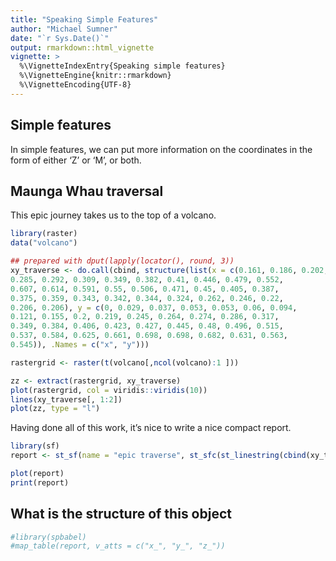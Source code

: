 ```yaml
---
title: "Speaking Simple Features"
author: "Michael Sumner"
date: "`r Sys.Date()`"
output: rmarkdown::html_vignette
vignette: >
  %\VignetteIndexEntry{Speaking simple features}
  %\VignetteEngine{knitr::rmarkdown}
  %\VignetteEncoding{UTF-8}
---
```


## Simple features

In simple features, we can put more information on the coordinates in the form of either 'Z' or 'M', or both. 


## Maunga Whau traversal

This epic journey takes us to the top of a volcano. 

```r
library(raster)
data("volcano")

## prepared with dput(lapply(locator(), round, 3))
xy_traverse <- do.call(cbind, structure(list(x = c(0.161, 0.186, 0.202, 0.228, 0.252, 0.27, 
0.285, 0.292, 0.309, 0.349, 0.382, 0.41, 0.446, 0.479, 0.552, 
0.607, 0.614, 0.591, 0.55, 0.506, 0.471, 0.45, 0.405, 0.387, 
0.375, 0.359, 0.343, 0.342, 0.344, 0.324, 0.262, 0.246, 0.22, 
0.206, 0.206), y = c(0, 0.029, 0.037, 0.053, 0.053, 0.06, 0.094, 
0.121, 0.155, 0.2, 0.219, 0.245, 0.264, 0.274, 0.286, 0.317, 
0.349, 0.384, 0.406, 0.423, 0.427, 0.445, 0.48, 0.496, 0.515, 
0.537, 0.584, 0.625, 0.661, 0.698, 0.698, 0.682, 0.631, 0.563, 
0.545)), .Names = c("x", "y")))

rastergrid <- raster(t(volcano[,ncol(volcano):1 ]))

zz <- extract(rastergrid, xy_traverse)
plot(rastergrid, col = viridis::viridis(10))
lines(xy_traverse[, 1:2])
plot(zz, type = "l")
```

Having done all of this work, it's nice to write a nice compact report. 

```r
library(sf)
report <- st_sf(name = "epic traverse", st_sfc(st_linestring(cbind(xy_traverse, zz))))

plot(report)
print(report)
```

## What is the structure of this object

```r
#library(spbabel)
#map_table(report, v_atts = c("x_", "y_", "z_"))


```

